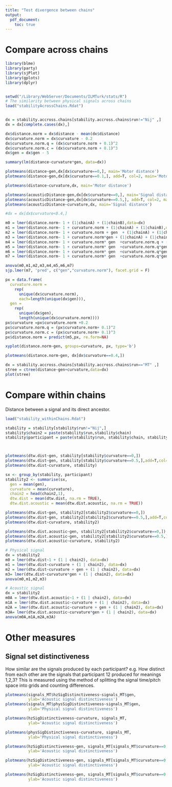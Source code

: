```yaml
---
title: "Test divergence between chains"
output: 
  pdf_document:
    toc: true
---
```


# Compare across chains

```r
library(blme)
library(party)
library(sjPlot)
library(gplots)
library(dplyr)


setwd("/Library/WebServer/Documents/ILMTurk/stats/R")
# The similarity between physical signals across chains
load("stabilityAcrossChains.Rdat")


dx = stability.accross.chains[stability.accross.chains$run!="Nij" ,]
dx = dx[complete.cases(dx),]

dx$distance.norm = dx$distance - mean(dx$distance)
dx$curvature.norm = dx$curvature - 0.2
dx$curvature.norm.q = (dx$curvature.norm + 0.1)^2 
dx$curvature.norm.c = (dx$curvature.norm + 0.1)^3 
dx$gen = dx$gen - 5

summary(lm(distance~curvature*gen, data=dx))
```



```r
plotmeans(distance~gen,dx[dx$curvature==0,], main='Motor distance')
plotmeans(distance~gen,dx[dx$curvature==0.1,], add=T, col=2, main='Motor distance')

plotmeans(distance~curvature,dx, main='Motor distance')

plotmeans(acousticDistance~gen,dx[dx$curvature==0,], main='Signal distance')
plotmeans(acousticDistance~gen,dx[dx$curvature==0.5,], add=T, col=2, main='Signal distance')
plotmeans(acousticDistance~curvature,dx, main='Signal distance')
```



```r
#dx = dx[dx$curvature<0.4,]

m0 = lmer(distance.norm~ 1 + (1|chainA) + (1|chainB),data=dx)
m1 = lmer(distance.norm~ 1 + curvature.norm + (1|chainA) + (1|chainB),data=dx)
m2 = lmer(distance.norm~ 1 + curvature.norm + gen  + (1|chainA) + (1|chainB),data=dx)
m3 = lmer(distance.norm~ 1 + curvature.norm*gen + (1|chainA) + (1|chainB),data=dx)
m4 = lmer(distance.norm~ 1 + curvature.norm* gen  +curvature.norm.q + (1|chainA) + (1|chainB),data=dx)
m5 = lmer(distance.norm~ 1 + curvature.norm* gen  +curvature.norm.q*gen + (1|chainA) + (1|chainB),data=dx)
m6 = lmer(distance.norm~ 1 + curvature.norm* gen  +curvature.norm.q*gen + curvature.norm.c + (1|chainA) + (1|chainB),data=dx)
m7 = lmer(distance.norm~ 1 + curvature.norm* gen  +curvature.norm.q*gen +curvature.norm.c*gen + (1|chainA) + (1|chainB),data=dx)

anova(m0,m1,m2,m3,m4,m5,m6,m7)
sjp.lmer(m7, 'pred', c("gen","curvature.norm"), facet.grid = F)

px = data.frame(
  curvature.norm = 
    rep(
      unique(dx$curvature.norm), 
      each=length(unique(dx$gen))),
  gen = 
    rep(
      unique(dx$gen),
      length(unique(dx$curvature.norm))))
px$curvature =px$curvature.norm +0.2
px$curvature.norm.q = (px$curvature.norm+ 0.1)^2
px$curvature.norm.c = (px$curvature.norm+ 0.1)^3
px$distance.norm = predict(m5,px, re.form=NA)

xyplot(distance.norm~gen, groups=curvature, px, type='b')

plotmeans(distance.norm~gen, dx[dx$curvature==0.4,])

```


```r
dx = stability.accross.chains[stability.accross.chains$run=="MT" ,]
stree = ctree(distance~gen+curvature,data=dx)
plot(stree)
```

\newpage

# Compare within chains

Distance between a signal and its direct ancestor.

```r

load("stability_withinChains.Rdat")

stability = stability[stability$run!="Nij",]
stability$chain2 = paste(stability$run,stability$chain)
stability$participant = paste(stability$run, stability$chain, stability$gen)



plotmeans(dtw.dist~gen, stability[stability$curvature==0,])
plotmeans(dtw.dist~gen, stability[stability$curvature==0.5,],add=T,col=2)
plotmeans(dtw.dist~curvature, stability)

sx <- group_by(stability, participant)
stability2 <- summarise(sx,
  gen = mean(gen),
  curvature = mean(curvature),
  chain2 = head(chain2,1),
  dtw.dist = mean(dtw.dist, na.rm = TRUE),
  dtw.dist.acoustic = mean(dtw.dist.acoustic, na.rm = TRUE))

plotmeans(dtw.dist~gen, stability2[stability2$curvature==0,])
plotmeans(dtw.dist~gen, stability2[stability2$curvature==0.5,],add=T,col=2)
plotmeans(dtw.dist~curvature, stability2)

plotmeans(dtw.dist.acoustic~gen, stability2[stability2$curvature==0,])
plotmeans(dtw.dist.acoustic~gen, stability2[stability2$curvature==0.5,],add=T,col=2)
plotmeans(dtw.dist.acoustic~curvature, stability2)

```


```r
# Physical signal
dx = stability2
m0 = lmer(dtw.dist~1 + (1 | chain2), data=dx)
m1 = lmer(dtw.dist~curvature + (1 | chain2), data=dx)
m2 = lmer(dtw.dist~curvature + gen + (1 | chain2), data=dx)
m3= lmer(dtw.dist~curvature*gen + (1 | chain2), data=dx)
anova(m0,m1,m2,m3)
```

```r
# Acoustic signal
dx = stability2
m0A = lmer(dtw.dist.acoustic~1 + (1 | chain2), data=dx)
m1A = lmer(dtw.dist.acoustic~curvature + (1 | chain2), data=dx)
m2A = lmer(dtw.dist.acoustic~curvature + gen + (1 | chain2), data=dx)
m3A= lmer(dtw.dist.acoustic~curvature*gen + (1 | chain2), data=dx)
anova(m0A,m1A,m2A,m3A)

```



# Other measures

## Signal set distinctiveness

How similar are the signals produced by each participant? e.g. How distinct from each other are the signals that participant 12 produced for meanings 1,2,3?  This is measured using the method of splitting the signal time/pitch space into grids and counting differences.

```r
plotmeans(signals_MT$hzSigDistinctiveness~signals_MT$gen,
          ylab='Acoustic signal distinctiveness')
plotmeans(signals_MT$physSigDistinctiveness~signals_MT$gen,
          ylab='Physical signal distinctiveness')

plotmeans(hzSigDistinctiveness~curvature, signals_MT,
          ylab='Acoustic signal distinctiveness')

plotmeans(physSigDistinctiveness~curvature, signals_MT,
          ylab='Physical signal distinctiveness')

plotmeans(hzSigDistinctiveness~gen, signals_MT[signals_MT$curvature==0,],
          ylab='Acoustic signal distinctiveness')

plotmeans(hzSigDistinctiveness~gen, signals_MT[signals_MT$curvature==0.2,],
          ylab='Acoustic signal distinctiveness')

plotmeans(hzSigDistinctiveness~gen, signals_MT[signals_MT$curvature==0.5,],
          ylab='Acoustic signal distinctiveness')


```

